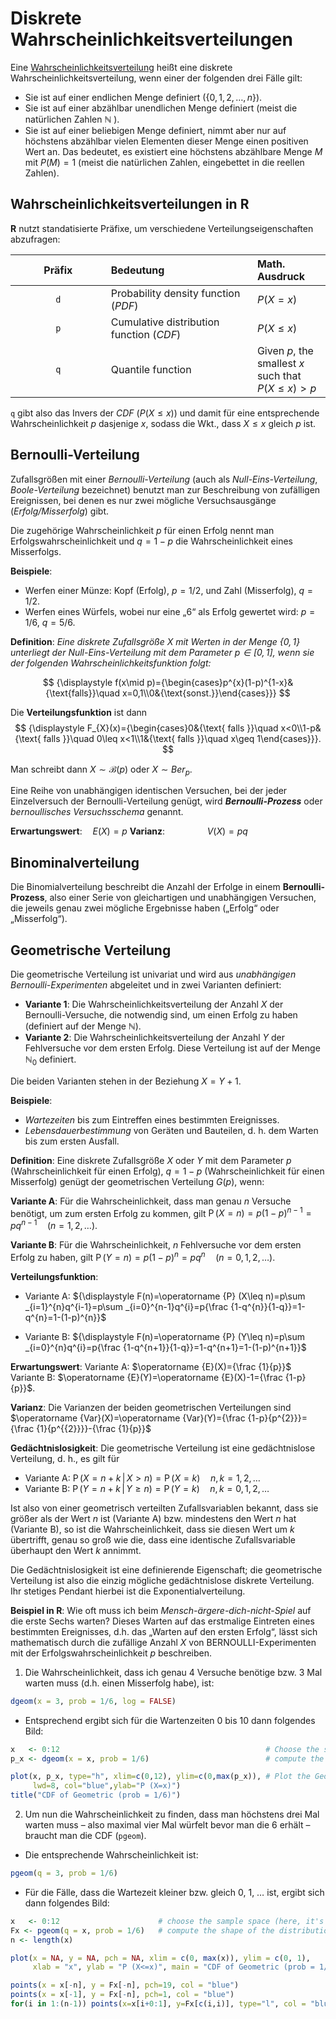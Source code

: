 # Diskrete Wahrscheinlichkeitsverteilungen

Eine [Wahrscheinlichkeitsverteilung](/Statistics/Fundament) heißt eine diskrete Wahrscheinlichkeitsverteilung, wenn einer der folgenden drei Fälle gilt: 

- Sie ist auf einer endlichen Menge definiert (${\displaystyle \{0,1,2,\dots ,n\}})$.
- Sie ist auf einer abzählbar unendlichen Menge definiert (meist die natürlichen Zahlen $\mathbb{N}$ ).
- Sie ist auf einer beliebigen Menge definiert, nimmt aber nur auf höchstens abzählbar vielen Elementen dieser Menge einen positiven Wert an. Das bedeutet, es existiert eine höchstens abzählbare Menge $M$ mit ${\displaystyle P(M)=1}$ (meist die natürlichen Zahlen, eingebettet in die reellen Zahlen).


## Wahrscheinlichkeitsverteilungen in R

**R** nutzt standatisierte Präfixe, um verschiedene Verteilungseigenschaften abzufragen:

| Präfix  | Bedeutung                                 | Math. Ausdruck |
|:-------:|:-------------                             |:------         |
| `d`     | Probability density function (*PDF*)      | $P(X=x)$       |
| `p`     | Cumulative distribution function  (*CDF*) | $P(X \leq x)$  |
| `q`     | Quantile function                         | Given $p$, the smallest $x$ such that $P(X\leq x) > p$|

`q` gibt also das Invers der *CDF* ($P(X\leq x)$) und damit für eine entsprechende Wahrscheinlichkeit $p$ dasjenige $x$, sodass die Wkt., dass $X\leq x$ gleich $p$ ist.

## Bernoulli-Verteilung

Zufallsgrößen mit einer *Bernoulli-Verteilung* (auch als *Null-Eins-Verteilung*, *Boole-Verteilung* bezeichnet) benutzt man zur Beschreibung von zufälligen Ereignissen, bei denen es nur zwei mögliche Versuchsausgänge (*Erfolg/Misserfolg*) gibt. 

Die zugehörige Wahrscheinlichkeit $p$ für einen Erfolg nennt man Erfolgswahrscheinlichkeit und $q = 1 − p$ die Wahrscheinlichkeit eines Misserfolgs. 

**Beispiele**:

- Werfen einer Münze: Kopf (Erfolg), $p=1/2$, und Zahl (Misserfolg), $q=1/2$.
- Werfen eines Würfels, wobei nur eine „6“ als Erfolg gewertet wird: $p=1/6$, $q=5/6$.

**Definition**: *Eine diskrete Zufallsgröße $X$ mit Werten in der Menge $\{0,1\}$ unterliegt der Null-Eins-Verteilung mit dem Parameter $p\in [0,1]$, wenn sie der folgenden Wahrscheinlichkeitsfunktion folgt:*

$$
{\displaystyle f(x\mid p)={\begin{cases}p^{x}(1-p)^{1-x}&{\text{falls}}\quad x=0,1\\0&{\text{sonst.}}\end{cases}}} 
$$

Die **Verteilungsfunktion** ist dann
$$
{\displaystyle F_{X}(x)={\begin{cases}0&{\text{ falls }}\quad x<0\\1-p&{\text{ falls }}\quad 0\leq x<1\\1&{\text{ falls }}\quad x\geq 1\end{cases}}}.
$$

Man schreibt dann ${\displaystyle X\sim {\mathcal {B}}(p)}$ oder $X\sim Ber_{p}$. 

Eine Reihe von unabhängigen identischen Versuchen, bei der jeder Einzelversuch der Bernoulli-Verteilung genügt, wird ***Bernoulli-Prozess*** oder *bernoullisches Versuchsschema* genannt. 

**Erwartungswert**: $\;\;\;\,{E}\left(X\right)=p$
**Varianz**: $\qquad \qquad {V}\left(X\right)=pq$


## Binominalverteilung

Die Binomialverteilung beschreibt die Anzahl der Erfolge in einem **Bernoulli-Prozess**, also einer Serie von gleichartigen und unabhängigen Versuchen, die jeweils genau zwei mögliche Ergebnisse haben („Erfolg“ oder „Misserfolg“).


## Geometrische Verteilung

Die  geometrische Verteilung ist univariat und wird aus *unabhängigen Bernoulli-Experimenten* abgeleitet und in zwei Varianten definiert:

- **Variante 1**: Die Wahrscheinlichkeitsverteilung der Anzahl $X$ der Bernoulli-Versuche, die notwendig sind, um einen Erfolg zu haben (definiert auf der Menge  $\mathbb {N}$).
- **Variante 2**: Die Wahrscheinlichkeitsverteilung der Anzahl $Y$ der Fehlversuche vor dem ersten Erfolg. Diese Verteilung ist auf der Menge $\mathbb {N} _{0}$ definiert.

Die beiden Varianten stehen in der Beziehung $X=Y+1$.

**Beispiele**:

- *Wartezeiten* bis zum Eintreffen eines bestimmten Ereignisses.
- *Lebensdauerbestimmung* von Geräten und Bauteilen, d. h. dem Warten bis zum ersten Ausfall.

**Definition**:
Eine diskrete Zufallsgröße $X$ oder $Y$ mit dem Parameter $p$ (Wahrscheinlichkeit für einen Erfolg), $q=1-p$ (Wahrscheinlichkeit für einen Misserfolg) genügt der geometrischen Verteilung $G(p)$, wenn:

**Variante A**: Für die Wahrscheinlichkeit, dass man genau $n$ Versuche benötigt, um zum ersten Erfolg zu kommen, gilt ${\displaystyle \operatorname {P} (X=n)=p(1-p)^{n-1}=pq^{n-1}\quad (n=1,2,\dotsc )}$.

**Variante B**: Für die Wahrscheinlichkeit, $n$ Fehlversuche vor dem ersten Erfolg zu haben, gilt $\operatorname {P}(Y=n)=p(1-p)^{{n}}=pq^{{n}}\quad (n=0,1,2,\dotsc )$.

**Verteilungsfunktion**:

- Variante A: 
${\displaystyle F(n)=\operatorname {P} (X\leq n)=p\sum _{i=1}^{n}q^{i-1}=p\sum _{i=0}^{n-1}q^{i}=p{\frac {1-q^{n}}{1-q}}=1-q^{n}=1-(1-p)^{n}}$

- Variante B: 
${\displaystyle F(n)=\operatorname {P} (Y\leq n)=p\sum _{i=0}^{n}q^{i}=p{\frac {1-q^{n+1}}{1-q}}=1-q^{n+1}=1-(1-p)^{n+1}}$

**Erwartungswert**:
Variante A: $\operatorname {E}(X)={\frac {1}{p}}$
Variante B: $\operatorname {E}(Y)=\operatorname {E}(X)-1={\frac {1-p}{p}}$.

**Varianz**:
Die Varianzen der beiden geometrischen Verteilungen sind $\operatorname {Var}(X)=\operatorname {Var}(Y)={\frac {1-p}{p^{2}}}={\frac {1}{p^{{2}}}}-{\frac {1}{p}}$

**Gedächtnislosigkeit**: Die geometrische Verteilung ist eine gedächtnislose Verteilung, d. h., es gilt für

- Variante A: $\operatorname {P}(X=n+k\,|\,X>n)=\operatorname {P}(X=k)\quad n,k=1,2,\dotsc$
- Variante B: $\operatorname {P}(Y=n+k\,|\,Y\geq n)=\operatorname {P}(Y=k)\quad n,k=0,1,2,\dotsc$

Ist also von einer geometrisch verteilten Zufallsvariablen bekannt, dass sie größer als der Wert $n$ ist (Variante A) bzw. mindestens den Wert $n$ hat (Variante B), so ist die Wahrscheinlichkeit, dass sie diesen Wert um $k$ übertrifft, genau so groß wie die, dass eine identische Zufallsvariable überhaupt den Wert $k$ annimmt.

Die Gedächtnislosigkeit ist eine definierende Eigenschaft; die geometrische Verteilung ist also die einzig mögliche gedächtnislose diskrete Verteilung. Ihr stetiges Pendant hierbei ist die Exponentialverteilung. 


**Beispiel in R**: Wie oft muss ich beim *Mensch-ärgere-dich-nicht-Spiel* auf die erste Sechs warten? Dieses Warten auf das erstmalige Eintreten eines bestimmten Ereignisses, d.h. das „Warten auf den ersten Erfolg“, lässt sich mathematisch durch die zufällige Anzahl $X$ von BERNOULLI-Experimenten mit der Erfolgswahrscheinlichkeit $p$ beschreiben.

1. Die Wahrscheinlichkeit, dass ich genau 4 Versuche benötige bzw. 3 Mal warten muss (d.h. einen Misserfolg habe), ist:

```r
dgeom(x = 3, prob = 1/6, log = FALSE)
```

- Entsprechend ergibt sich für die Wartenzeiten 0 bis 10 dann folgendes Bild:

```r
x   <- 0:12                                              # Choose the sample space (here, it's 0,1,2,...,10)
p_x <- dgeom(x = x, prob = 1/6)                          # compute the shape of the distribution

plot(x, p_x, type="h", xlim=c(0,12), ylim=c(0,max(p_x)), # Plot the Geometric probability dist
     lwd=8, col="blue",ylab="P (X=x)")
title("CDF of Geometric (prob = 1/6)")
```

2. Um nun die Wahrscheinlichkeit zu finden, dass man höchstens drei Mal warten muss -- also maximal vier Mal würfelt bevor man die $6$ erhält -- braucht man die CDF (`pgeom`).

- Die entsprechende Wahrscheinlichkeit ist:

```r
pgeom(q = 3, prob = 1/6)
```

- Für die Fälle, dass die Wartezeit kleiner bzw. gleich 0, 1, ... ist, ergibt sich dann folgendes Bild:


```r
x   <- 0:12                      # choose the sample space (here, it's 0,1,2,...,10)
Fx <- pgeom(q = x, prob = 1/6)   # compute the shape of the distribution
n <- length(x)

plot(x = NA, y = NA, pch = NA, xlim = c(0, max(x)), ylim = c(0, 1),
     xlab = "x", ylab = "P (X<=x)", main = "CDF of Geometric (prob = 1/6)")

points(x = x[-n], y = Fx[-n], pch=19, col = "blue")
points(x = x[-1], y = Fx[-n], pch=1, col = "blue")
for(i in 1:(n-1)) points(x=x[i+0:1], y=Fx[c(i,i)], type="l", col = "blue")
```


